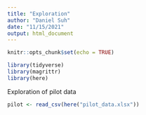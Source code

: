 ```yaml
---
title: "Exploration"
author: "Daniel Suh"
date: "11/15/2021"
output: html_document
---
```


```r
knitr::opts_chunk$set(echo = TRUE)
```

```r
library(tidyverse)
library(magrittr)
library(here)
```


Exploration of pilot data
```r
pilot <- read_csv(here("pilot_data.xlsx"))
```


